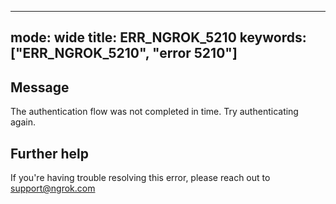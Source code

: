 
---
mode: wide
title: ERR_NGROK_5210
keywords: ["ERR_NGROK_5210", "error 5210"]
---

## Message
The authentication flow was not completed in time. Try authenticating again.




## Further help
If you're having trouble resolving this error, please reach out to [support@ngrok.com](mailto:support@ngrok.com?subject=Help%20with%20ERR_NGROK_5210)


